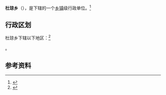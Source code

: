 {{中国乡级行政区|54/23/29/204/000}}

'''杜琼乡'''（{{bo|z=འདུས་བྱུང་}}），是{{PRC admin/fullname|54/23/29/204/000|3}}下辖的一个[[乡镇|乡镇]]级行政单位。<ref>{{PRC admin/ref sgc|{{PRC admin/parent|54/23/29/204/000}}}}</ref>

== 行政区划 ==

杜琼乡下辖以下地区：<ref>{{PRC admin/ref sgc|54/23/29/204/000}}</ref>

{{PRC admin/children|54/23/29/204/000}}。

== 参考资料 ==

{{reflist}}

{{行政区划小作品}}
{{PRC admin/navcat|54/23/29/204/000}}